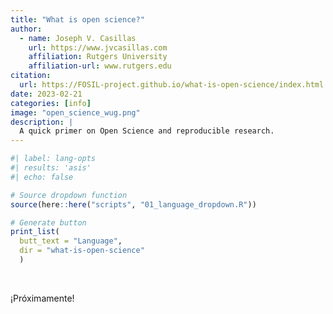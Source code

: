 ```yaml
---
title: "What is open science?"
author: 
  - name: Joseph V. Casillas
    url: https://www.jvcasillas.com
    affiliation: Rutgers University
    affiliation-url: www.rutgers.edu
citation: 
  url: https://FOSIL-project.github.io/what-is-open-science/index.html
date: 2023-02-21
categories: [info]
image: "open_science_wug.png"
description: |
  A quick primer on Open Science and reproducible research.
---
```


```r
#| label: lang-opts
#| results: 'asis'
#| echo: false

# Source dropdown function
source(here::here("scripts", "01_language_dropdown.R"))

# Generate button
print_list(
  butt_text = "Language", 
  dir = "what-is-open-science"
  )
```

</br>

¡Próximamente!
